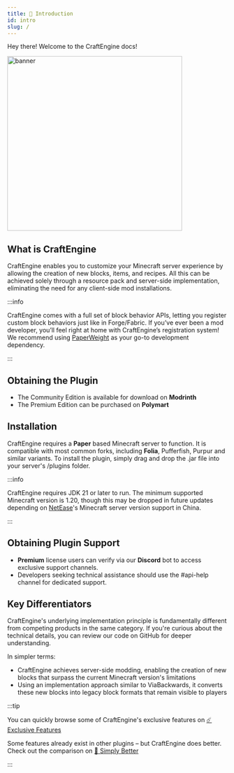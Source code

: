 ```yaml
---
title: 📗 Introduction
id: intro
slug: /
---
```



Hey there! Welcome to the CraftEngine docs!

<div style={{ display: 'flex', justifyContent: 'center' }}>
  <img src={require('/img/craftengine.gif').default} alt="banner" width="400" height="400" />
</div>


## What is CraftEngine

CraftEngine enables you to customize your Minecraft server experience by allowing the creation of new blocks, items, and recipes. All this can be achieved solely through a resource pack and server-side implementation, eliminating the need for any client-side mod installations.

:::info

CraftEngine comes with a full set of block behavior APIs, letting you register custom block behaviors just like in Forge/Fabric. If you’ve ever been a mod developer, you’ll feel right at home with CraftEngine’s registration system! We recommend using [PaperWeight](https://github.com/PaperMC/paperweight) as your go-to development dependency.

:::

## Obtaining the Plugin
- The Community Edition is available for download on <Highlight color="#3CB371"><ColoredLink to="https://modrinth.com/plugin/craftengine" color="#ffffff">**Modrinth**</ColoredLink></Highlight>
- The Premium Edition can be purchased on <Highlight color="#2E8B57"><ColoredLink to="https://polymart.org/product/7624/craftengine" color="#ffffff">**Polymart**</ColoredLink></Highlight>

## Installation

CraftEngine requires a <Highlight color="#1877F2"><ColoredLink to="https://papermc.io/downloads/paper" color="#ffffff">**Paper**</ColoredLink></Highlight> based Minecraft server to function. It is compatible with most common forks, including <Highlight color="#1877F2"><ColoredLink to="https://papermc.io/downloads/folia" color="#ffffff">**Folia**</ColoredLink></Highlight>, Pufferfish, Purpur and similar variants.
To install the plugin, simply drag and drop the .jar file into your server's /plugins folder.

:::info

CraftEngine requires JDK 21 or later to run. The minimum supported Minecraft version is 1.20, though this may be dropped in future updates depending on [NetEase](https://minecraft.wiki/w/China_Edition)'s Minecraft server version support in China.

:::

## Obtaining Plugin Support
- <Highlight color="#FFA500">**Premium**</Highlight> license users can verify via our <Highlight color="#9370DB"><ColoredLink to="https://discord.gg/xiaomomi" color="#ffffff">**Discord**</ColoredLink></Highlight> bot to access exclusive support channels.
- Developers seeking technical assistance should use the #api-help channel for dedicated support.

## Key Differentiators
CraftEngine's underlying implementation principle is fundamentally different from competing products in the same category. If you're curious about the technical details, you can review our code on GitHub for deeper understanding.

In simpler terms:
- CraftEngine achieves server-side modding, enabling the creation of new blocks that surpass the current Minecraft version's limitations
- Using an implementation approach similar to ViaBackwards, it converts these new blocks into legacy block formats that remain visible to players

:::tip

You can quickly browse some of CraftEngine's exclusive features on [☄️ Exclusive Features](./intro/exclusive_feature)

Some features already exist in other plugins – but CraftEngine does better. Check out the comparison on [🥕 Simply Better](./intro/simply_better)

:::

